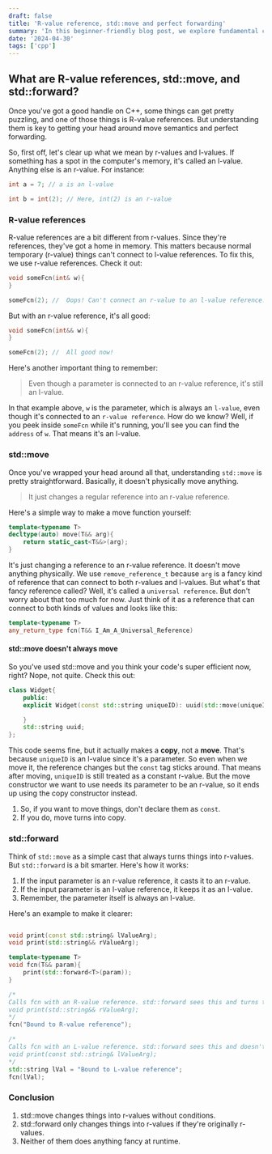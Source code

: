 ```yaml
---
draft: false
title: 'R-value reference, std::move and perfect forwarding'
summary: 'In this beginner-friendly blog post, we explore fundamental concepts in C++ programming: R-value references, std::move, and std::forward. These concepts might sound complex, but they are crucial for writing efficient and high-performance C++ code.'
date: '2024-04-30'
tags: ['cpp']
---
```


## What are R-value references, std::move, and std::forward?

Once you've got a good handle on C++, some things can get pretty puzzling, and one of those things is R-value references. But understanding them is key to getting your head around move semantics and perfect forwarding.

So, first off, let's clear up what we mean by r-values and l-values. If something has a spot in the computer's memory, it's called an l-value. Anything else is an r-value. For instance:

```cpp
int a = 7; // a is an l-value

int b = int(2); // Here, int(2) is an r-value
```

### R-value references

R-value references are a bit different from r-values. Since they're references, they've got a home in memory. This matters because normal temporary (r-value) things can't connect to l-value references. To fix this, we use r-value references. Check it out:

```cpp
void someFcn(int& w){
}

someFcn(2); //  Oops! Can't connect an r-value to an l-value reference!
```

But with an r-value reference, it's all good:

```cpp
void someFcn(int&& w){
}

someFcn(2); //  All good now!
```

Here's another important thing to remember:

> Even though a parameter is connected to an r-value reference, it's still an l-value.

In that example above, `w` is the parameter, which is always an `l-value`, even though it's connected to an `r-value reference`. How do we know? Well, if you peek inside `someFcn` while it's running, you'll see you can find the `address` of `w`. That means it's an l-value.

### std::move

Once you've wrapped your head around all that, understanding `std::move` is pretty straightforward. Basically, it doesn't physically move anything.

> It just changes a regular reference into an r-value reference.

Here's a simple way to make a move function yourself:

```cpp
template<typename T>
decltype(auto) move(T&& arg){
    return static_cast<T&&>(arg);
}
```

It's just changing a reference to an r-value reference. It doesn't move anything physically. We use `remove_reference_t` because `arg` is a fancy kind of reference that can connect to both r-values and l-values. But what's that fancy reference called? Well, it's called a `universal reference`. But don't worry about that too much for now. Just think of it as a reference that can connect to both kinds of values and looks like this:

```cpp
template<typename T>
any_return_type fcn(T&& I_Am_A_Universal_Reference)
```

#### std::move doesn't always move

So you've used std::move and you think your code's super efficient now, right? Nope, not quite.
Check this out:

```cpp
class Widget{
    public:
    explicit Widget(const std::string uniqueID): uuid(std::move(uniqueID)){

    }
    std::string uuid;
};
```

This code seems fine, but it actually makes a **copy**, not a **move**. That's because `uniqueID` is an l-value since it's a parameter. So even when we move it, the reference changes but the `const` tag sticks around. That means after moving, `uniqueID` is still treated as a constant r-value. But the move constructor we want to use needs its parameter to be an r-value, so it ends up using the copy constructor instead.

1. So, if you want to move things, don't declare them as `const`.
2. If you do, move turns into copy.

### std::forward

Think of `std::move` as a simple cast that always turns things into r-values. But `std::forward` is a bit smarter. Here's how it works:

1. If the input parameter is an r-value reference, it casts it to an r-value.
2. If the input parameter is an l-value reference, it keeps it as an l-value.
3. Remember, the parameter itself is always an l-value.

Here's an example to make it clearer:

```cpp

void print(const std::string& lValueArg);
void print(std::string&& rValueArg);

template<typename T>
void fcn(T&& param){
    print(std::forward<T>(param));
}

/*
Calls fcn with an R-value reference. std::forward sees this and turns the parameter, which is originally an l-value, into an r-value reference. Then it sends it to print, and it uses this definition:
void print(std::string&& rValueArg);
*/
fcn("Bound to R-value reference");

/*
Calls fcn with an L-value reference. std::forward sees this and doesn't do anything (it's a conditional cast), then sends it to print, and it uses this definition:
void print(const std::string& lValueArg);
*/
std::string lVal = "Bound to L-value reference";
fcn(lVal);
```

### Conclusion

1. std::move changes things into r-values without conditions.
2. std::forward only changes things into r-values if they're originally r-values.
3. Neither of them does anything fancy at runtime.
